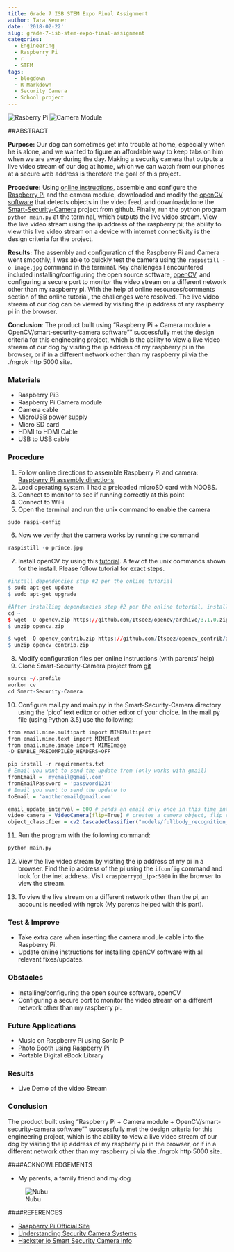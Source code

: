 ```yaml
---
title: Grade 7 ISB STEM Expo Final Assignment
author: Tara Kenner
date: '2018-02-22'
slug: grade-7-isb-stem-expo-final-assignment
categories:
  - Engineering
  - Raspberry Pi
  - r
  - STEM
tags:
  - blogdown
  - R Markdown
  - Security Camera
  - School project
---
```




![Rasberry Pi](/img/rasppi.jpg) ![Camera Module](/img/camera module1.jpg) 


##ABSTRACT

**Purpose:** Our dog can sometimes get into trouble at home, especially when he is alone, and we wanted to figure an affordable way to keep tabs on him when we are away during the day. Making a security camera that outputs a live video stream of our dog at home, which we can watch from our phones at a secure web address is therefore the goal of this project.

**Procedure:** Using [online instructions](https://www.hackster.io/hackerhouse/smart-security-camera-90d7bd), assemble and configure the [Raspberry Pi](https://www.raspberrypi.org/) and the camera module, downloaded and modify the [openCV software](https://www.pyimagesearch.com/2016/04/18/install-guide-raspberry-pi-3-raspbian-jessie-opencv-3/) that detects objects in the video feed, and download/clone the [Smart-Security-Camera](https://github.com/HackerHouseYT/Smart-Security-Camera) project from github. Finally, run the python program `python main.py` at the terminal, which outputs the live video stream. View the live video stream using the ip address of the raspberry pi; the ability to view this live video stream on a device with internet connectivity is the design criteria for the project.  

**Results:** The assembly and configuration of the Raspberry Pi and Camera went smoothly; I was able to quickly test the camera using the `raspistill -o image.jpg` command in the terminal. Key challenges I encountered included installing/configuring the open source software, [openCV](https://www.pyimagesearch.com/2016/04/18/install-guide-raspberry-pi-3-raspbian-jessie-opencv-3/), and configuring a secure port to monitor the video stream on a different network other than my raspberry pi. With the help of online resources/comments section of the online tutorial, the challenges were resolved.  The live video stream of our dog can be viewed by visiting the ip address of my raspberry pi in the browser.  

**Conclusion**:  The product built using "Raspberry Pi + Camera module + OpenCV/smart-security-camera software"" successfully met the design criteria for this engineering project, which is the ability to view a live video stream of our dog by visiting the ip address of my raspberry pi in the browser, or if in a different network other than my raspberry pi via the ./ngrok http 5000 site.

### Materials

*  Raspberry Pi3
*  Raspberry Pi Camera module
*  Camera cable
*  MicroUSB power supply
*  Micro SD card 
*  HDMI to HDMI Cable
*  USB to USB cable


### Procedure

1.  Follow online directions to assemble Raspberry Pi and camera: [Raspberry Pi assembly directions](https://www.canakit.com/pi-case)
2.  Load operating system.  I had a preloaded microSD card with NOOBS.
3.  Connect to monitor to see if running correctly at this point
4.  Connect to WiFi
5.  Open the terminal and run the unix command to enable the camera

```r
sudo raspi-config
```

6.  Now we verify that the camera works by running the command

```r
raspistill -o prince.jpg
```

7.  Install openCV by using this 
[tutorial](https://www.pyimagesearch.com/2016/04/18/install-guide-raspberry-pi-3-raspbian-jessie-opencv-3/).  A few of the unix commands shown for the install.  Please follow tutorial for exact steps. 

```r

#install dependencies step #2 per the online tutorial
$ sudo apt-get update
$ sudo apt-get upgrade

#After installing dependencies step #2 per the online tutorial, install the openCV sofware
cd ~
$ wget -O opencv.zip https://github.com/Itseez/opencv/archive/3.1.0.zip
$ unzip opencv.zip

$ wget -O opencv_contrib.zip https://github.com/Itseez/opencv_contrib/archive/3.1.0.zip
$ unzip opencv_contrib.zip
```

8.  Modify configuration files per online instructions (with parents' help)
9.  Clone Smart-Security-Camera project from [git](https://github.com/HackerHouseYT/Smart-Security-Camera)

```r
source ~/.profile 
workon cv
cd Smart-Security-Camera
```

10. Configure mail.py and main.py in the Smart-Security-Camera directory using the 'pico' text editor or other editor of your choice. In the mail.py file (using Python 3.5) use the following:

```r
from email.mime.multipart import MIMEMultipart
from email.mime.text import MIMEText
from email.mime.image import MIMEImage
-D ENABLE_PRECOMPILED_HEADERS=OFF
```


```r
pip install -r requirements.txt
# Email you want to send the update from (only works with gmail)
fromEmail = 'myemail@gmail.com'
fromEmailPassword = 'password1234'
# Email you want to send the update to
toEmail = 'anotheremail@gmail.com'

email_update_interval = 600 # sends an email only once in this time interval
video_camera = VideoCamera(flip=True) # creates a camera object, flip vertically
object_classifier = cv2.CascadeClassifier("models/fullbody_recognition_model.xml") # an opencv classifier

```

11. Run the program with the following command: 
```r
python main.py
```

12. View the live video stream by visiting the ip address of my pi in a browser.  Find the ip address of the pi using the `ifconfig` command and look for the inet address.
Visit `<raspberrypi_ip>:5000` in the browser to view the stream.

13.  To view the live stream on a different network other than the pi, an account is needed with ngrok (My parents helped with this part).

### Test & Improve

* Take extra care when inserting the camera module cable into the Raspberry Pi.
* Update online instructions for installing openCV software with all relevant fixes/updates.

### Obstacles

* Installing/configuring the open source software, openCV
* Configuring a secure port to monitor the video stream on a different network other than my raspberry pi. 

### Future Applications

*	Music on Raspberry Pi using Sonic P
* Photo Booth using Raspberry Pi
* Portable Digital eBook Library

### Results

* Live Demo of the video Stream

### Conclusion

The product built using “Raspberry Pi + Camera module + OpenCV/smart-security-camera software”" successfully met the design criteria for this engineering project, which is the ability to view a live video stream of our dog by visiting the ip address of my raspberry pi in the browser, or if in a different network other than my raspberry pi via the ./ngrok http 5000 site.

####ACKNOWLEDGEMENTS

* My parents, a family friend and my dog


![Nubu](/img/PrinceNubu.jpg)

####REFERENCES
 
*  <a href="https://www.raspberrypi.org/" target="_blank">Raspberry Pi Official Site</a>
*  <a href = "https://www.wikihow.com/Understand-Security-Camera-Systems" target="_blank"> Understanding Security Camera Systems</a>
*   <a href = "https://www.hackster.io/hackerhouse/smart-security-camera-90d7bd" target = "_blank"> Hackster io Smart Security Camera Info </a>














